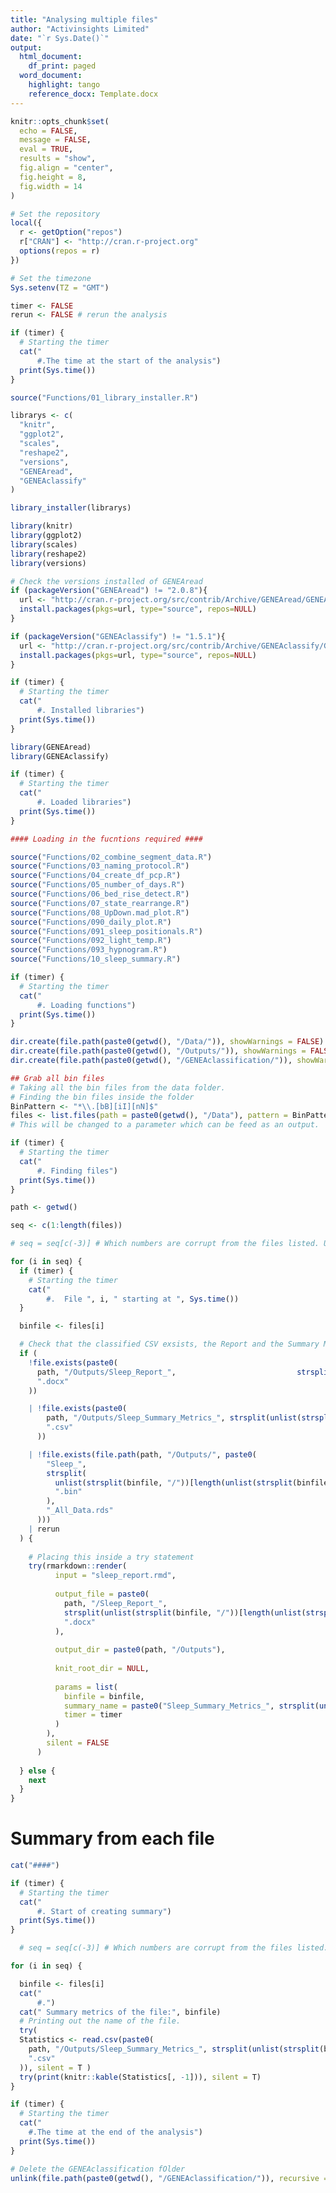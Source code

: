 ```yaml
---
title: "Analysing multiple files"
author: "Activinsights Limited"
date: "`r Sys.Date()`"
output:
  html_document:
    df_print: paged
  word_document:
    highlight: tango
    reference_docx: Template.docx
---
```


```r
knitr::opts_chunk$set(
  echo = FALSE,
  message = FALSE,
  eval = TRUE,
  results = "show",
  fig.align = "center",
  fig.height = 8,
  fig.width = 14
)

# Set the repository
local({
  r <- getOption("repos")
  r["CRAN"] <- "http://cran.r-project.org"
  options(repos = r)
})

# Set the timezone 
Sys.setenv(TZ = "GMT")
```

```r
timer <- FALSE
rerun <- FALSE # rerun the analysis

if (timer) {
  # Starting the timer
  cat("
      #.The time at the start of the analysis")
  print(Sys.time())
}
```

```r

source("Functions/01_library_installer.R")

librarys <- c(
  "knitr",
  "ggplot2",
  "scales",
  "reshape2",
  "versions",
  "GENEAread",
  "GENEAclassify"
)

library_installer(librarys)

library(knitr)
library(ggplot2)
library(scales)
library(reshape2)
library(versions) 

# Check the versions installed of GENEAread 
if (packageVersion("GENEAread") != "2.0.8"){
  url <- "http://cran.r-project.org/src/contrib/Archive/GENEAread/GENEAread_2.0.8.tar.gz"
  install.packages(pkgs=url, type="source", repos=NULL)
}

if (packageVersion("GENEAclassify") != "1.5.1"){
  url <- "http://cran.r-project.org/src/contrib/Archive/GENEAclassify/GENEAclassify_1.5.1.tar.gz"
  install.packages(pkgs=url, type="source", repos=NULL)
}

if (timer) {
  # Starting the timer
  cat("
      #. Installed libraries")
  print(Sys.time())
}
```

```r
library(GENEAread)
library(GENEAclassify)

if (timer) {
  # Starting the timer
  cat("
      #. Loaded libraries")
  print(Sys.time())
}
```

```r

#### Loading in the fucntions required ####

source("Functions/02_combine_segment_data.R")
source("Functions/03_naming_protocol.R")
source("Functions/04_create_df_pcp.R")
source("Functions/05_number_of_days.R")
source("Functions/06_bed_rise_detect.R")
source("Functions/07_state_rearrange.R")
source("Functions/08_UpDown.mad_plot.R")
source("Functions/090_daily_plot.R")
source("Functions/091_sleep_positionals.R")
source("Functions/092_light_temp.R")
source("Functions/093_hypnogram.R")
source("Functions/10_sleep_summary.R")

if (timer) {
  # Starting the timer
  cat("
      #. Loading functions")
  print(Sys.time())
}
```

```r
dir.create(file.path(paste0(getwd(), "/Data/")), showWarnings = FALSE) # Calibration values
dir.create(file.path(paste0(getwd(), "/Outputs/")), showWarnings = FALSE) # Output reports
dir.create(file.path(paste0(getwd(), "/GENEAclassification/")), showWarnings = FALSE) # CSV values for decisions
```

```r
## Grab all bin files
# Taking all the bin files from the data folder.
# Finding the bin files inside the folder
BinPattern <- "*\\.[bB][iI][nN]$"
files <- list.files(path = paste0(getwd(), "/Data"), pattern = BinPattern, full.names = TRUE)
# This will be changed to a parameter which can be feed as an output.

if (timer) {
  # Starting the timer
  cat("
      #. Finding files")
  print(Sys.time())
}
```

```r
path <- getwd()

seq <- c(1:length(files))

# seq = seq[c(-3)] # Which numbers are corrupt from the files listed. Use this line to skip a file. Make sure to update on line 215 as well. 

for (i in seq) {
  if (timer) {
    # Starting the timer
    cat("
        #.  File ", i, " starting at ", Sys.time())
  }

  binfile <- files[i]

  # Check that the classified CSV exsists, the Report and the Summary Metrics
  if (
    !file.exists(paste0(
      path, "/Outputs/Sleep_Report_",                           strsplit(unlist(strsplit(binfile, "/"))[length(unlist(strsplit(binfile, "/")))], ".bin")[[1]],
      ".docx"
    ))

    | !file.exists(paste0(
        path, "/Outputs/Sleep_Summary_Metrics_", strsplit(unlist(strsplit(binfile, "/"))[length(unlist(strsplit(binfile, "/")))], ".bin")[[1]],
        ".csv"
      ))

    | !file.exists(file.path(path, "/Outputs/", paste0(
        "Sleep_",
        strsplit(
          unlist(strsplit(binfile, "/"))[length(unlist(strsplit(binfile, "/")))],
          ".bin"
        ),
        "_All_Data.rds"
      )))
    | rerun
  ) {
    
    # Placing this inside a try statement
    try(rmarkdown::render(
          input = "sleep_report.rmd",
    
          output_file = paste0(
            path, "/Sleep_Report_",
            strsplit(unlist(strsplit(binfile, "/"))[length(unlist(strsplit(binfile, "/")))], ".bin")[[1]],
            ".docx"
          ),
    
          output_dir = paste0(path, "/Outputs"),
    
          knit_root_dir = NULL,
    
          params = list(
            binfile = binfile,
            summary_name = paste0("Sleep_Summary_Metrics_", strsplit(unlist(strsplit(binfile, "/"))[length(unlist(strsplit(binfile, "/")))], ".bin")[[1]]),
            timer = timer
          )
        ), 
        silent = FALSE
      )
   
  } else {
    next
  }
}
```

# Summary from each file

```r
cat("####")

if (timer) {
  # Starting the timer
  cat("
      #. Start of creating summary")
  print(Sys.time())
}

  # seq = seq[c(-3)] # Which numbers are corrupt from the files listed. Use this line to skip a file. Make sure to update on line 145 as well.

for (i in seq) {

  binfile <- files[i]
  cat("
      #.")
  cat(" Summary metrics of the file:", binfile)
  # Printing out the name of the file.
  try(
  Statistics <- read.csv(paste0(
    path, "/Outputs/Sleep_Summary_Metrics_", strsplit(unlist(strsplit(binfile, "/"))[length(unlist(strsplit(binfile, "/")))], ".bin")[[1]],
    ".csv"
  )), silent = T )
  try(print(knitr::kable(Statistics[, -1])), silent = T)
}

if (timer) {
  # Starting the timer
  cat("
    #.The time at the end of the analysis")
  print(Sys.time())
}

# Delete the GENEAclassification fOlder
unlink(file.path(paste0(getwd(), "/GENEAclassification/")), recursive = TRUE)

```

